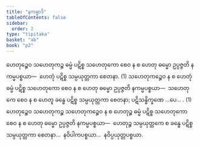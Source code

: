 ```yaml
---
title: "နကမ္မာဒိ"
tableOfContents: false
sidebar:
  order: 2
type: "tipitaka"
basket: "ab"
book: "p2"
---
```



<DynamicBreadcrumb />

<Division number="132" book="p2" e="ch" v="38" p="57">

<Paragraph number="366" book="p2">
ဟေတုဉ္စေဝ သဟေတုကဉ္စ ဓမ္မံ ပဋိစ္စ သဟေတုကော စေဝ န စ ဟေတု ဓမ္မော ဥပ္ပဇ္ဇတိ နကမ္မပစ္စယာ—  ဟေတုံ ပဋိစ္စ သမ္ပယုတ္တကာ စေတနာ. (1)
</Paragraph>

<Paragraph number="367" book="p2">
သဟေတုကဉ္စေဝ န စ ဟေတုံ ဓမ္မံ ပဋိစ္စ သဟေတုကော စေဝ န စ ဟေတု ဓမ္မော ဥပ္ပဇ္ဇတိ နကမ္မပစ္စယာ—  သဟေတုကေ စေဝ န စ ဟေတူ ခန္ဓေ ပဋိစ္စ သမ္ပယုတ္တကာ စေတနာ; ပဋိသန္ဓိက္ခဏေ …ပေ… . (1)
</Paragraph>

<Paragraph number="368" book="p2">
ဟေတုဉ္စေဝ သဟေတုကဉ္စ သဟေတုကဉ္စေဝ န စ ဟေတုဉ္စ ဓမ္မံ ပဋိစ္စ သဟေတုကော စေဝ န စ ဟေတု ဓမ္မော ဥပ္ပဇ္ဇတိ နကမ္မပစ္စယာ—  ဟေတုဉ္စ သမ္ပယုတ္တကေ စ ခန္ဓေ ပဋိစ္စ သမ္ပယုတ္တကာ စေတနာ…  နဝိပါကပစ္စယာ…  နဝိပ္ပယုတ္တပစ္စယာ.
</Paragraph>
</Division>